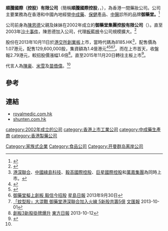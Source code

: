 '''順騰國際（控股）有限公司'''（簡稱'''順騰國際控股'''，{{Lang-en|'''RM Group Holdings Limited'''}}，{{hkex|0932}}），為香港一間藥妝公司。公司主要業務為在香港和中國內地經營[[中成藥|中成藥]]、[[保健|保健]]產品、[[中醫|中醫]]診所的品牌'''御藥堂。'''<ref>{{Cite web |url=http://www.royalmedic.com.hk/index.php?option=com_content&view=article&id=10&Itemid=4&lang=zh |title=御藥堂集團控股有限公司簡介 |access-date=2013-09-30 |archive-date=2014-12-01 |archive-url=https://web.archive.org/web/20141201083750/http://www.royalmedic.com.hk/index.php?option=com_content&view=article&id=10&Itemid=4&lang=zh |dead-url=no }}</ref>

公司前身為[[陳恩德_(商人)|陳恩德]]父親及妹妹在2002年成立的'''御藥堂集團控股有限公司'''（{{Lang-en|'''A.S. Wat International Limited'''}}）。直至2003年[[嚴重急性呼吸系統綜合症疫情|沙士事件]]，陳恩德加入公司，代理[[板蓝根|板藍根]]令公司規模擴大。<ref name=":0">{{Cite web|title=m18講場：御藥堂靠沙士起家 賣板藍根發達|url=https://hk.on.cc/hk/bkn/cnt/finance/20151120/bkn-20151120110923699-1120_00842_001.html|access-date=2022-01-31|date=2015-11-20|work=on.cc東網|language=zh-hk|archive-date=2022-01-31|archive-url=https://web.archive.org/web/20220131162151/https://hk.on.cc/hk/bkn/cnt/finance/20151120/bkn-20151120110923699-1120_00842_001.html|dead-url=no}}</ref>

股份在2013年10月11日於[[香港交易所|港交所]][[創業板_(香港)|創業板]]上市，當時代碼為8185.HK<ref>[[港深聯合|港深聯合]]、[[中國綠島科技|中國綠島科技]]、[[毅高國際控股|毅高國際控股]]、[[巨星國際控股|巨星國際控股]]和[[萬嘉集團|萬嘉集團]]為同時上市。</ref>，配售價為1.07港元，配售129,600,000股，集資額為1.4億港元<ref>{{Cite web |url=http://www.hkexnews.hk/listedco/listconews/GEM/2013/0930/GLN20130930028_C.pdf |title=御藥堂集團控股有限公司配售資料 |access-date=2013-09-30 |archive-date=2016-03-05 |archive-url=https://web.archive.org/web/20160305015159/http://www.hkexnews.hk/listedco/listconews/GEM/2013/0930/GLN20130930028_C.pdf |dead-url=no }}</ref><ref>{{Cite web |url=http://www.hkexnews.hk/listedco/listconews/GEM/2013/0930/GLN20130930032_C.pdf |title=御藥堂集團控股有限公司配售通告 |access-date=2013-09-30 |archive-date=2015-09-24 |archive-url=https://web.archive.org/web/20150924031020/http://www.hkexnews.hk/listedco/listconews/GEM/2013/0930/GLN20130930032_C.pdf |dead-url=no }}</ref><ref>[http://finance.sina.com.hk/news/-11-6188224/1.html 御藥堂擬上創板 毅信今招股] {{webarchive|url=https://web.archive.org/web/20131002084322/http://finance.sina.com.hk/news/-11-6188224/1.html |date=2013-10-02 }}[[星島日報|星島日報]] 2013年9月30日</ref><ref>[http://paper.wenweipo.com/2013/10/01/FI1310010013.htm 「蚊型股」大混戰 御藥堂港深聯合加入火線 5新股共籌5億] {{Wayback|url=http://paper.wenweipo.com/2013/10/01/FI1310010013.htm |date=20160304074758 }}[[文汇报_(香港)|文匯報]] 2013-10-01</ref>。而在上市首天，收盤報2.79港元，較招股價漲幅1.6倍<ref>[http://orientaldaily.on.cc/cnt/finance/20131012/00202_020.html 創板3新股掛牌爆升] {{Wayback|url=http://orientaldaily.on.cc/cnt/finance/20131012/00202_020.html |date=20131012024622 }}[[東方日報|東方日報]] 2013-10-12</ref>。直至2015年11月20日轉往主板上市<REF>
{{Cite web |url=http://www.hkexnews.hk/listedco/listconews/SEHK/2015/1106/LTN20151106008_C.pdf |title=由香港聯合交易所有限公司創業板轉往主板上市通告 |access-date=2015-11-19 |archive-date=2017-03-29 |archive-url=https://web.archive.org/web/20170329052952/http://www.hkexnews.hk/listedco/listconews/SEHK/2015/1106/LTN20151106008_C.pdf |dead-url=no }}
</REF>。

代言人為[[陳豪_(演員)|陳豪]]、[[米雪|米雪]]及[[苗僑偉|苗僑偉]]。<ref name=":0" />

==參考==
{{reflist}}

==連結==
*[http://www.royalmedic.com.hk royalmedic.com.hk] {{Wayback|url=http://www.royalmedic.com.hk/ |date=20141221235746 }}
*[http://www.shunten.com.hk/ shunten.com.hk] {{Wayback|url=http://www.shunten.com.hk/ |date=20200718233513 }}

[[category:2002年成立的公司|category:2002年成立的公司]]
[[category:香港上市工業公司|category:香港上市工業公司]]
[[category:中成藥生產商|category:中成藥生產商]]
[[category:香港製藥公司|category:香港製藥公司]]
[[Category:家族式企業|Category:家族式企業]]
[[Category:食品公司|Category:食品公司]]
[[Category:开曼群岛离岸公司|Category:开曼群岛离岸公司]]